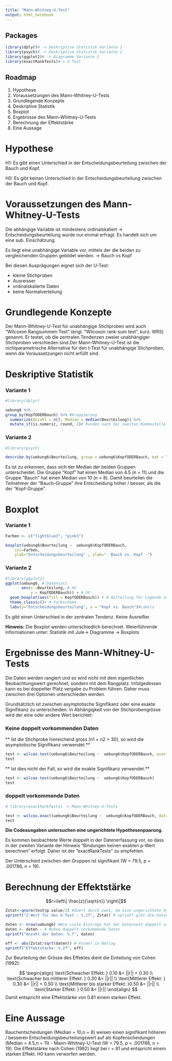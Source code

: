 ```yaml
---
title: "Mann-Whitney-U-Test"
output: html_notebook
---
```


## Packages 

```r
library(dplyr)# -> Deskriptive Statistik Variante 1
library(psych)# -> Deskriptive Statistik Variante 2
library(ggplot2)# -> Diagramme Variante 2
library(exactRankTests)#-> U-Test
```



## Roadmap 

1. Hypothese
2. Voraussetzungen des Mann-Whitney-U-Tests
3. Grundlegende Konzepte
4. Deskriptive Statistik
5. Boxplot
6. Ergebnisse des Mann-Whitney-U-Tests
7. Berechnung der Effektstärke
8. Eine Aussage



# Hypothese

H1: Es gibt einen Unterschied in der Entscheidungsbeurteilung zwischen der Bauch und Kopf.

H0: Es gibt keinen Unterschied in der Entscheidungsbeurteilung zwischen der Bauch und Kopf.


# Voraussetzungen des Mann-Whitney-U-Tests

Die abhängige Variable ist mindestens ordinalskaliert -> Entscheidungsbeurteilung wurde nur einmal erfragt. Es handelt sich um eine sub. Einschätzung.

Es liegt eine unabhängige Variable vor, mittels der die beiden zu vergleichenden Gruppen gebildet werden. -> Bauch vs Kopf

Bei diesen Ausprägungen eignet sich der U-Test:

   + kleine Stichproben
   + Ausreisser
   +  ordinalskalierte Daten
   +  keine Normalverteilung


# Grundlegende Konzepte

Der Mann-Whitney-U-Test für unabhängige Stichproben wird auch "Wilcoxon Rangsummen-Test" (engl. "Wilcoxon rank-sum test", kurz: WRS) genannt. Er testet, ob die zentralen Tendenzen zweier unabhängiger Stichproben verschieden sind.Der Mann-Whitney-U-Test ist die nichtparametrische Alternative für den t-Test für unabhängige Stichproben, wenn die Voraussetzungen nicht erfüllt sind. 



# Deskriptive Statistik


### Variante 1

```r
#library(dplyr)

uebung6 %>%
group_by(KopfODERBauch) %>% #Gruppierung  
  summarize(Anzahl = n(), Median = median(Beurteilung)) %>%
  mutate_if(is.numeric, round, 2)# Runden nach der zweiten Kommastelle und die Zahl als nummerisch klassifizieren
```


### Variante 2
```r

#library(psych) 

describe.by(uebung6$Beurteilung, group = uebung6$KopfODERBauch, mat = TRUE)
```



Es ist zu erkennen, dass sich der Median der beiden Gruppen unterscheidet. Die Gruppe “Kopf” hat einen Median von 4.5 (n = 11) und die Gruppe “Bauch” hat einen Median von 10 (n = 8). Damit beurteilen die Teilnehmer der "Bauch-Gruppe" ihre Entscheidung höher / besser, als die der "Kopf-Gruppe".




# Boxplot

### Variante 1 
```r
Farben <- c("lightblue3", "pink3")

boxplot(uebung6$Beurteilung ~  uebung6$KopfODERBauch, 
    col=Farben, 
    ylab="Entscheidungsbeurteilung" , xlab="- Bauch vs. Kopf -")

```

### Variante 2

```r
#library(ggplot2)
ggplot(uebung6, # Datensatz
       aes(x =Beurteilung, # AV
           y = KopfODERBauch)) + # UV
  geom_boxplot(aes(fill = KopfODERBauch)) + # Aufteilung für Legende und das ein Boxplot erstellt werden soll
  theme_classic()+ # Farbschema
  labs(y="Entscheidungsbeurteilung", x = "Kopf vs. Bauch")#Labels
```
Es gibt einen Unterschied in der zentralen Tendenz. Keine Ausreißer. 

**Hinweis:** Die Boxplot werden unterschiedlich berechnet.  Weierführende Informationen unter: Statistik mit Jule-> Diagramme -> Boxplots

# Ergebnisse des Mann-Whitney-U-Tests

Die Daten werden rangiert und es wird nicht mit dem eigentlichen Beobachtungswert gerechnet, sondern mit dem Rangplatz. Infolgedessen kann es bei doppelter Platz vergabe zu Problem führen. Daher muss zwischen drei Optionen unterschieden werden.   

Grundsätzlich ist zwischen asymptotische Signifikanz oder eine exakte Signifikanz zu unterscheiden. In Abhängigkeit von der Stichprobengrösse wird der eine oder andere Wert berichtet:


###  Keine doppelt vorkommenden Daten

** Ist die Stichprobe hinreichend gross (n1 + n2 > 30), so wird die asymptotische Signifikanz verwendet.**

```r
test <- wilcox.test(uebung6$Beurteilung ~  uebung6$KopfODERBauch, exact = FALSE)
test

```

** Ist dies nicht der Fall, so wird die exakte Signifikanz verwendet.**

```r
test <- wilcox.test(uebung6$Beurteilung ~  uebung6$KopfODERBauch)
test
```

###  doppelt vorkommende Daten

```r
# library(exactRankTests) -> Mann-Whitney-U-Tests

test <- wilcox.exact(uebung6$Beurteilung ~  uebung6$KopfODERBauch, data=uebung6, conf.int=T, conf.level =0.95, alternative="two.sided")
test
```

**Die Codeausgaben untersuchen eine ungerichtete Hypothesenpaarung.**


Es kommen beobachtete Werte doppelt in der Datenerfassung vor, so dass in der zweiten Variante der Hinweis "Bindungen keinen exakten p-Wert berechnen" erfolgt. Daher ist der "exactRankTests" zu empfehlen.

Der Unterschied zwischen den Gruppen ist signifikant (W = 79.5, p = .001786, n = 19).

# Berechnung der Effektstärke

$$r=\left\| \frac{z}{\sqrt{n}} \right\|$$


```r
Zstat<-qnorm(test$p.value/2) #Zwert durch zwei, da eine ungerichtete Hypothese verwendet wird. 
sprintf("Z-Wert für den U-Test : %.2f", Zstat) # sprintf gibt die Daten aus. %.2f rundet nach der zweiten Kommastelle.

daten <- nrow(uebung6) #Wie viele Einträge hat der Datensatz doppelt vorkommende Daten
daten <- daten - 4 #ohne doppelt vorkommende Daten
sprintf("Anzahl der Daten: %.f", daten)

eff <- abs(Zstat/sqrt(daten)) # Formel in Betrag
sprintf("Effektstärke: %.2f", eff)
```

Zur Beurteilung der Grösse des Effektes dient die Einteilung von Cohen (1992):

$$
\begin{align}
\text{Schwacher Effekt: } 0.10 &< ||r|| < 0.30             \\
\text{Schwacher bis mittlerer Effekt: } 0.30 &= ||r||      \\
\text{Mittlerer Effekt: } 0.30 &< ||r|| < 0.50             \\
\text{Mittlerer bis starker Effekt: }0.50 &= ||r||         \\
\text{Starker Effekt: } 0.50 &< ||r||        
\end{align}
$$
Damit entspricht eine Effektstärke von 0.81 einem starken Effekt.

# Eine Aussage

Bauchentscheidungen (Median = 10,n = 8) weisen einen signifikant höheren / besseren Entscheidungsbeurteilungswert auf als Kopfenscheidungen (Median = 4.5,n = 11) - Mann-Whitney-U-Test (W = 79.5, p = .001786, n = 19). Die Effektstärke nach Cohen (1992) liegt bei r = 81 und entspricht einem starken Effekt. H0 kann verworfen werden.
